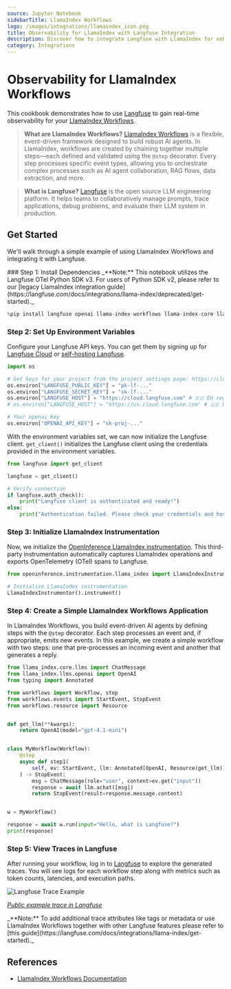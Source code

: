 ```yaml
---
source: Jupyter Notebook
sidebarTitle: LlamaIndex Workflows
logo: /images/integrations/llamaindex_icon.png
title: Observability for LlamaIndex with Langfuse Integration
description: Discover how to integrate Langfuse with LlamaIndex for enhanced LLM application monitoring, debugging, and tracing. Improve your AI development workflow today.
category: Integrations
---
```


# Observability for LlamaIndex Workflows

This cookbook demonstrates how to use [Langfuse](https://langfuse.com) to gain real-time observability for your [LlamaIndex Workflows](https://docs.llamaindex.ai/en/stable/module_guides/workflow/).

> **What are LlamaIndex Workflows?** [LlamaIndex Workflows](https://docs.llamaindex.ai/en/stable/module_guides/workflow/) is a flexible, event-driven framework designed to build robust AI agents. In LlamaIndex, workflows are created by chaining together multiple steps—each defined and validated using the `@step` decorator. Every step processes specific event types, allowing you to orchestrate complex processes such as AI agent collaboration, RAG flows, data extraction, and more.

> **What is Langfuse?** [Langfuse](https://langfuse.com) is the open source LLM engineering platform. It helps teams to collaboratively manage prompts, trace applications, debug problems, and evaluate their LLM system in production.

## Get Started

We'll walk through a simple example of using LlamaIndex Workflows and integrating it with Langfuse.

<Steps>
### Step 1: Install Dependencies

<Callout type="info" emoji="⚠️">
  _**Note:** This notebook utilizes the Langfuse OTel Python SDK v3. For users
  of Python SDK v2, please refer to our [legacy LlamaIndex integration
  guide](https://langfuse.com/docs/integrations/llama-index/deprecated/get-started)._
</Callout>

```python
%pip install langfuse openai llama-index-workflows llama-index-core llama-index-llms-openai openinference-instrumentation-llama_index llama-index-instrumentation
```

### Step 2: Set Up Environment Variables

Configure your Langfuse API keys. You can get them by signing up for [Langfuse Cloud](https://cloud.langfuse.com) or [self-hosting Langfuse](https://langfuse.com/self-hosting).

```python
import os

# Get keys for your project from the project settings page: https://cloud.langfuse.com
os.environ["LANGFUSE_PUBLIC_KEY"] = "pk-lf-..."
os.environ["LANGFUSE_SECRET_KEY"] = "sk-lf-..."
os.environ["LANGFUSE_HOST"] = "https://cloud.langfuse.com" # 🇪🇺 EU region
# os.environ["LANGFUSE_HOST"] = "https://us.cloud.langfuse.com" # 🇺🇸 US region

# Your openai key
os.environ["OPENAI_API_KEY"] = "sk-proj-..."
```

With the environment variables set, we can now initialize the Langfuse client. `get_client()` initializes the Langfuse client using the credentials provided in the environment variables.

```python
from langfuse import get_client

langfuse = get_client()

# Verify connection
if langfuse.auth_check():
    print("Langfuse client is authenticated and ready!")
else:
    print("Authentication failed. Please check your credentials and host.")

```

### Step 3: Initialize LlamaIndex Instrumentation

Now, we initialize the [OpenInference LlamaIndex instrumentation](https://docs.arize.com/phoenix/tracing/integrations-tracing/llamaindex). This third-party instrumentation automatically captures LlamaIndex operations and exports OpenTelemetry (OTel) spans to Langfuse.

```python
from openinference.instrumentation.llama_index import LlamaIndexInstrumentor

# Initialize LlamaIndex instrumentation
LlamaIndexInstrumentor().instrument()
```

### Step 4: Create a Simple LlamaIndex Workflows Application

In LlamaIndex Workflows, you build event-driven AI agents by defining steps with the `@step` decorator. Each step processes an event and, if appropriate, emits new events. In this example, we create a simple workflow with two steps: one that pre-processes an incoming event and another that generates a reply.

```python
from llama_index.core.llms import ChatMessage
from llama_index.llms.openai import OpenAI
from typing import Annotated

from workflows import Workflow, step
from workflows.events import StartEvent, StopEvent
from workflows.resource import Resource


def get_llm(**kwargs):
    return OpenAI(model="gpt-4.1-mini")


class MyWorkflow(Workflow):
    @step
    async def step1(
        self, ev: StartEvent, llm: Annotated[OpenAI, Resource(get_llm)]
    ) -> StopEvent:
        msg = ChatMessage(role="user", content=ev.get("input"))
        response = await llm.achat([msg])
        return StopEvent(result=response.message.content)


w = MyWorkflow()
```

```python
response = await w.run(input="Hello, what is Langfuse?")
print(response)
```

### Step 5: View Traces in Langfuse

After running your workflow, log in to [Langfuse](https://cloud.langfuse.com) to explore the generated traces. You will see logs for each workflow step along with metrics such as token counts, latencies, and execution paths.

![Langfuse Trace Example](https://langfuse.com/images/cookbook/integration-llamaindex-workflows/llamaindex-workflows-example-trace.png)

_[Public example trace in Langfuse](https://cloud.langfuse.com/project/cloramnkj0002jz088vzn1ja4/traces/e0987dce85c8c49602030599b84e77e8?timestamp=2025-07-01T09%3A42%3A54.701Z&display=details)_

</Steps>

<Callout type="info" emoji="ℹ️">
  _**Note:** To add additional trace attributes like tags or metadata or use
  LlamaIndex Workflows together with other Langfuse features please refer to
  [this guide](https://langfuse.com/docs/integrations/llama-index/get-started)._
</Callout>


<LearnMore />

## References

- [LlamaIndex Workflows Documentation](https://docs.llamaindex.ai/en/stable/module_guides/workflow/)
